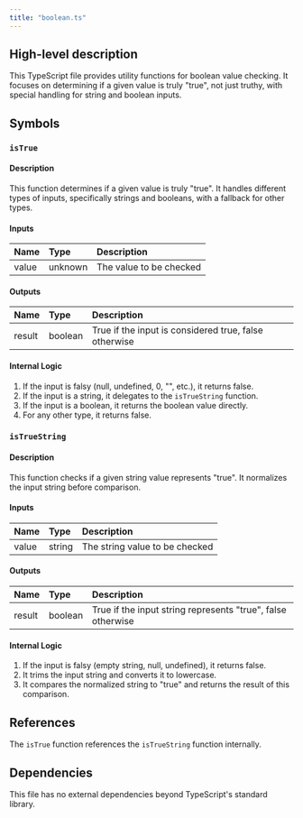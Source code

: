 ```yaml
---
title: "boolean.ts"
---
```


## High-level description
This TypeScript file provides utility functions for boolean value checking. It focuses on determining if a given value is truly "true", not just truthy, with special handling for string and boolean inputs.

## Symbols

### `isTrue`
#### Description
This function determines if a given value is truly "true". It handles different types of inputs, specifically strings and booleans, with a fallback for other types.

#### Inputs
| Name | Type | Description |
|:-----|:-----|:------------|
| value | unknown | The value to be checked |

#### Outputs
| Name | Type | Description |
|:-----|:-----|:------------|
| result | boolean | True if the input is considered true, false otherwise |

#### Internal Logic
1. If the input is falsy (null, undefined, 0, "", etc.), it returns false.
2. If the input is a string, it delegates to the `isTrueString` function.
3. If the input is a boolean, it returns the boolean value directly.
4. For any other type, it returns false.

### `isTrueString`
#### Description
This function checks if a given string value represents "true". It normalizes the input string before comparison.

#### Inputs
| Name | Type | Description |
|:-----|:-----|:------------|
| value | string | The string value to be checked |

#### Outputs
| Name | Type | Description |
|:-----|:-----|:------------|
| result | boolean | True if the input string represents "true", false otherwise |

#### Internal Logic
1. If the input is falsy (empty string, null, undefined), it returns false.
2. It trims the input string and converts it to lowercase.
3. It compares the normalized string to "true" and returns the result of this comparison.

## References
The `isTrue` function references the `isTrueString` function internally.

## Dependencies
This file has no external dependencies beyond TypeScript's standard library.
